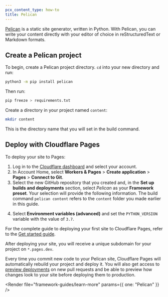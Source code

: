 ```yaml
---
pcx_content_type: how-to
title: Pelican
---
```



[Pelican](https://docs.getpelican.com) is a static site generator, written in Python. With Pelican, you can write your content directly with your editor of choice in reStructuredText or Markdown formats.

## Create a Pelican project

To begin, create a Pelican project directory. `cd` into your new directory and run:

```sh
python3 -m pip install pelican
```

Then run:

```sh
pip freeze > requirements.txt
```

Create a directory in your project named `content`:

```sh
mkdir content
```

This is the directory name that you will set in the build command.

<Render file="tutorials-before-you-start" />

<Render file="framework-guides/create-github-repository" />

## Deploy with Cloudflare Pages

To deploy your site to Pages:

1. Log in to the [Cloudflare dashboard](https://dash.cloudflare.com/) and select your account.
2. In Account Home, select **Workers & Pages** > **Create application** > **Pages** > **Connect to Git**.
3. Select the new GitHub repository that you created and, in the **Set up builds and deployments** section, select _Pelican_ as your **Framework preset**. Your selection will provide the following information. The build command `pelican content` refers to the `content` folder you made earlier in this guide.

<PagesBuildPreset framework="pelican" />

4. Select **Environment variables (advanced)** and set the `PYTHON_VERSION` variable with the value of `3.7`.

For the complete guide to deploying your first site to Cloudflare Pages, refer to the [Get started guide](/pages/get-started/).

After deploying your site, you will receive a unique subdomain for your project on `*.pages.dev`.

Every time you commit new code to your Pelican site, Cloudflare Pages will automatically rebuild your project and deploy it. You will also get access to [preview deployments](/pages/configuration/preview-deployments/) on new pull requests and be able to preview how changes look to your site before deploying them to production.

<Render file="framework-guides/learn-more" params={{ one: "Pelican" }} />

